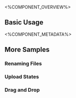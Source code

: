 
<%COMPONENT_OVERVIEW%>

## Basic Usage
<Basic />

<%COMPONENT_METADATA%>

## More Samples

### Renaming Files
<RenamingFiles />

### Upload States
<VariousUploadStates />

### Drag and Drop
<DragAndDrop />